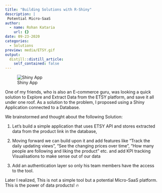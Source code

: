 ```yaml
---
title: "Building Solutions with R-Shiny"
description: |
 Potential Micro-SaaS
author:
  - name: Rohan Kataria
    url: {}
date: 09-23-2020
categories:
  - Solutions
preview: media/ETSY.gif
output:
  distill::distill_article:
    self_contained: false
---
```


![Shiny App](media/ETSY.gif)

One of my friends, who is also an E-commerce guru, was looking a quick solution to Explore and Extract Data from the ETSY platform, and save it all under one roof. As a solution to the problem, I proposed using a Shiny Application connected to a Database.

We brainstormed and thought about the following Solution:

1. Let's build a simple application that uses ETSY API and stores extracted data from the product link in the database,

2. Moving forward we can build upon it and add features like "Track the daily updating views ", "See the changing prices over time", "How many people are following and liking the product" etc. and add KPI tracking Visualisations to make sense out of our data

3. Add an authentication layer so only his team members have the access to the tool.

Later I realized, This is not a simple tool but a potential Micro-SaaS platform. This is the power of data products! 🔥

